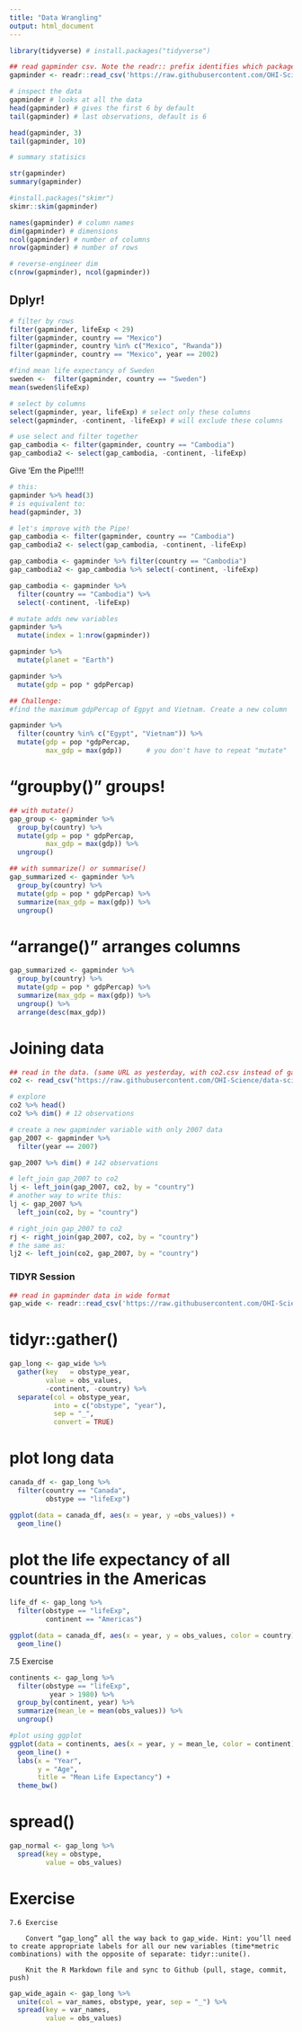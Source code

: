 ```yaml
---
title: "Data Wrangling"
output: html_document
---
```


```r
library(tidyverse) # install.packages("tidyverse")

```

```r
## read gapminder csv. Note the readr:: prefix identifies which package it's in
gapminder <- readr::read_csv('https://raw.githubusercontent.com/OHI-Science/data-science-training/master/data/gapminder.csv')

# inspect the data
gapminder # looks at all the data
head(gapminder) # gives the first 6 by default
tail(gapminder) # last observations, default is 6

head(gapminder, 3)
tail(gapminder, 10)

# summary statisics

str(gapminder)
summary(gapminder)

#install.packages("skimr")
skimr::skim(gapminder)

names(gapminder) # column names
dim(gapminder) # dimensions
ncol(gapminder) # number of columns
nrow(gapminder) # number of rows

# reverse-engineer dim
c(nrow(gapminder), ncol(gapminder))

```

## Dplyr!

```r
# filter by rows
filter(gapminder, lifeExp < 29)
filter(gapminder, country == "Mexico")
filter(gapminder, country %in% c("Mexico", "Rwanda"))
filter(gapminder, country == "Mexico", year == 2002)

#find mean life expectancy of Sweden
sweden <-  filter(gapminder, country == "Sweden")
mean(sweden$lifeExp)

```

```r
# select by columns
select(gapminder, year, lifeExp) # select only these columns
select(gapminder, -continent, -lifeExp) # will exclude these columns

# use select and filter together
gap_cambodia <- filter(gapminder, country == "Cambodia")
gap_cambodia2 <- select(gap_cambodia, -continent, -lifeExp)

```

Give 'Em the Pipe!!!!

```r
# this:
gapminder %>% head(3)
# is equivalent to:
head(gapminder, 3)

# let's improve with the Pipe!
gap_cambodia <- filter(gapminder, country == "Cambodia")
gap_cambodia2 <- select(gap_cambodia, -continent, -lifeExp)

gap_cambodia <- gapminder %>% filter(country == "Cambodia")
gap_cambodia2 <- gap_cambodia %>% select(-continent, -lifeExp)

gap_cambodia <- gapminder %>%
  filter(country == "Cambodia") %>%
  select(-continent, -lifeExp)

```

```r
# mutate adds new variables
gapminder %>% 
  mutate(index = 1:nrow(gapminder))

gapminder %>% 
  mutate(planet = "Earth")

gapminder %>% 
  mutate(gdp = pop * gdpPercap)

## Challenge:
#find the maximum gdpPercap of Egpyt and Vietnam. Create a new column

gapminder %>% 
  filter(country %in% c("Egypt", "Vietnam")) %>% 
  mutate(gdp = pop *gdpPercap,
         max_gdp = max(gdp))      # you don't have to repeat "mutate"


```

# "groupby()" groups!

```r
## with mutate()
gap_group <- gapminder %>%
  group_by(country) %>% 
  mutate(gdp = pop * gdpPercap,
         max_gdp = max(gdp)) %>% 
  ungroup()

## with summarize() or summarise()
gap_summarized <- gapminder %>% 
  group_by(country) %>% 
  mutate(gdp = pop * gdpPercap) %>% 
  summarize(max_gdp = max(gdp)) %>% 
  ungroup()

```

# "arrange()" arranges columns

```r
gap_summarized <- gapminder %>% 
  group_by(country) %>% 
  mutate(gdp = pop * gdpPercap) %>% 
  summarize(max_gdp = max(gdp)) %>% 
  ungroup() %>% 
  arrange(desc(max_gdp))

```

# Joining data

```r
## read in the data. (same URL as yesterday, with co2.csv instead of gapminder.csv)
co2 <- read_csv("https://raw.githubusercontent.com/OHI-Science/data-science-training/master/data/co2.csv")

# explore
co2 %>% head()
co2 %>% dim() # 12 observations

# create a new gapminder variable with only 2007 data
gap_2007 <- gapminder %>%
  filter(year == 2007)

gap_2007 %>% dim() # 142 observations

# left_join gap_2007 to co2
lj <- left_join(gap_2007, co2, by = "country")
# another way to write this:
lj <- gap_2007 %>% 
  left_join(co2, by = "country")

# right_join gap_2007 to co2
rj <- right_join(gap_2007, co2, by = "country")
# the same as:
lj2 <- left_join(co2, gap_2007, by = "country")

```

### TIDYR Session ###

```r
## read in gapminder data in wide format
gap_wide <- readr::read_csv('https://raw.githubusercontent.com/OHI-Science/data-science-training/master/data/gapminder_wide.csv')

```

# tidyr::gather()

```r
gap_long <- gap_wide %>% 
  gather(key   = obstype_year,
         value = obs_values,
         -continent, -country) %>% 
  separate(col = obstype_year,
           into = c("obstype", "year"),
           sep = "_",
           convert = TRUE)

```

# plot long data

```r
canada_df <- gap_long %>% 
  filter(country == "Canada",
         obstype == "lifeExp")

ggplot(data = canada_df, aes(x = year, y =obs_values)) +
  geom_line()
```

# plot the life expectancy of all countries in the Americas

```r
life_df <- gap_long %>% 
  filter(obstype == "lifeExp",
         continent == "Americas")

ggplot(data = canada_df, aes(x = year, y = obs_values, color = country)) +
  geom_line()
```

7.5 Exercise

```r
continents <- gap_long %>% 
  filter(obstype == "lifeExp",
          year > 1980) %>% 
  group_by(continent, year) %>% 
  summarize(mean_le = mean(obs_values)) %>% 
  ungroup()

#plot using ggplot
ggplot(data = continents, aes(x = year, y = mean_le, color = continent)) +
  geom_line() +
  labs(x = "Year",
       y = "Age",
       title = "Mean Life Expectancy") +
  theme_bw()

```

# spread()

```r
gap_normal <- gap_long %>% 
  spread(key = obstype,
         value = obs_values)
```

# Exercise


    7.6 Exercise

        Convert “gap_long” all the way back to gap_wide. Hint: you’ll need to create appropriate labels for all our new variables (time*metric combinations) with the opposite of separate: tidyr::unite().

        Knit the R Markdown file and sync to Github (pull, stage, commit, push)

```r
gap_wide_again <- gap_long %>% 
  unite(col = var_names, obstype, year, sep = "_") %>% 
  spread(key = var_names,
         value = obs_values)
  
```

